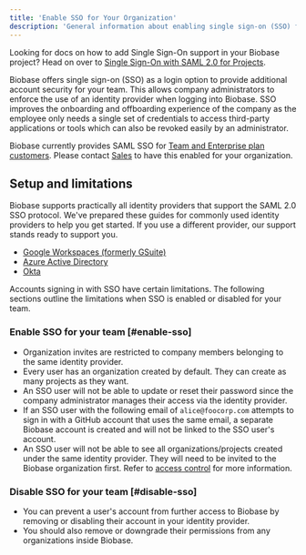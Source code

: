 ```yaml
---
title: 'Enable SSO for Your Organization'
description: 'General information about enabling single sign-on (SSO) for your organization'
---
```


<Admonition>

Looking for docs on how to add Single Sign-On support in your Biobase project? Head on over to [Single Sign-On with SAML 2.0 for Projects](/docs/guides/auth/enterprise-sso/auth-sso-saml).

</Admonition>

Biobase offers single sign-on (SSO) as a login option to provide additional account security for your team. This allows company administrators to enforce the use of an identity provider when logging into Biobase. SSO improves the onboarding and offboarding experience of the company as the employee only needs a single set of credentials to access third-party applications or tools which can also be revoked easily by an administrator.

<Admonition type="note">

Biobase currently provides SAML SSO for [Team and Enterprise plan customers](https://biobase.com/pricing). Please contact [Sales](https://forms.biobase.com/team) to have this enabled for your organization.

</Admonition>

## Setup and limitations

Biobase supports practically all identity providers that support the SAML 2.0 SSO protocol. We've prepared these guides for commonly used identity providers to help you get started. If you use a different provider, our support stands ready to support you.

- [Google Workspaces (formerly GSuite)](/docs/guides/platform/sso/gsuite)
- [Azure Active Directory](/docs/guides/platform/sso/azure)
- [Okta](/docs/guides/platform/sso/okta)

Accounts signing in with SSO have certain limitations.
The following sections outline the limitations when SSO is enabled or disabled for your team.

### Enable SSO for your team [#enable-sso]

- Organization invites are restricted to company members belonging to the same identity provider.
- Every user has an organization created by default. They can create as many projects as they want.
- An SSO user will not be able to update or reset their password since the company administrator manages their access via the identity provider.
- If an SSO user with the following email of `alice@foocorp.com` attempts to sign in with a GitHub account that uses the same email, a separate Biobase account is created and will not be linked to the SSO user's account.
- An SSO user will not be able to see all organizations/projects created under the same identity provider. They will need to be invited to the Biobase organization first. Refer to [access control](/docs/guides/platform/access-control) for more information.

### Disable SSO for your team [#disable-sso]

- You can prevent a user's account from further access to Biobase by removing or disabling their account in your identity provider.
- You should also remove or downgrade their permissions from any organizations inside Biobase.
